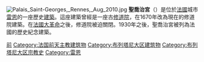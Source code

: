 {{unreferenced|time=2014-12-01T06:20:29+00:00}}
[[File:Palais_Saint-Georges,_Rennes,_Aug_2010.jpg|thumb]]
'''聖喬治宮'''（{{lang-fr|Palais Saint-Georges}}）是位於[[法國|法國]]城市[[雷恩|雷恩]]的一座歷史[[建築|建築]]。這座建築曾經是一座古[[修道院|修道院]]，在1670年改為現在的修道院建築。在[[法國大革命|法國大革命]]之後，修道院被迫關閉。1930年之後，聖喬治宮被列為法國的歷史紀念建築。

{{Commons category|Palais Saint-Georges}}

{{法国小作品}}
[[Category:法国天主教修道院|前]]
[[Category:法国前天主教建筑物|Category:法国前天主教建筑物]]
[[Category:布列塔尼大区建筑物|Category:布列塔尼大区建筑物]]
[[Category:布列塔尼大区宗教史|Category:布列塔尼大区宗教史]]
[[Category:雷恩|Category:雷恩]]